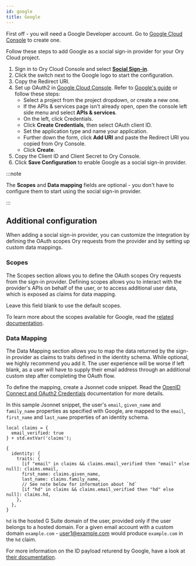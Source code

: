 ```yaml
---
id: google
title: Google
---
```


First off - you will need a Google Developer account. Go to
[Google Cloud Console](https://console.developers.google.com/) to create one.

Follow these steps to add Google as a social sign-in provider for your Ory Cloud
project.

1. Sign in to Ory Cloud Console and select
   [**Social Sign-in**](https://console.ory.sh/projects/current/social-signin).
2. Click the switch next to the Google logo to start the configuration.
3. Copy the Redirect URI.
4. Set up OAuth2 in [Google Cloud Console](https://console.cloud.google.com/).
   Refer to [Google's guide](https://support.google.com/cloud/answer/6158849) or
   follow these steps:
   - Select a project from the project dropdown, or create a new one.
   - If the APIs & services page isn't already open, open the console left side
     menu and select **APIs & services**.
   - On the left, click Credentials.
   - Click **Create Credentials**, then select OAuth client ID.
   - Set the application type and name your application.
   - Further down the form, click **Add URI** and paste the Redirect URI you
     copied from Ory Console.
   - Click **Create**.
5. Copy the Client ID and Client Secret to Ory Console.
6. Click **Save Configuration** to enable Google as a social sign-in provider.

:::note

The **Scopes** and **Data mapping** fields are optional - you don't have to
configure them to start using the social sign-in provider.

:::

## Additional configuration

When adding a social sign-in provider, you can customize the integration by
defining the OAuth scopes Ory requests from the provider and by setting up
custom data mappings.

### Scopes

The Scopes section allows you to define the OAuth scopes Ory requests from the
sign-in provider. Defining scopes allows you to interact with the provider's
APIs on behalf of the user, or to access additional user data, which is exposed
as claims for data mapping.

Leave this field blank to use the default scopes.

To learn more about the scopes available for Google, read the
[related documentation](https://developers.google.com/identity/protocols/oauth2/scopes).

### Data Mapping

The Data Mapping section allows you to map the data returned by the sign-in
provider as claims to traits defined in the identity schema. While optional, we
highly recommend you add it. The user experience will be worse if left blank, as
a user will have to supply their email address through an additional custom step
after completing the OAuth flow.

To define the mapping, create a Jsonnet code snippet. Read the
[OpenID Connect and OAuth2 Credentials](../../kratos/concepts/credentials/openid-connect-oidc-oauth2.mdx)
documentation for more details.

In this sample Jsonnet snippet, the user's `email`, `given_name` and
`family_name` properties as specified with Google, are mapped to the `email`,
`first_name` and `last_name` properties of an identity schema.

```google.jsonnet
local claims = {
  email_verified: true
} + std.extVar('claims');

{
  identity: {
    traits: {
      [if "email" in claims && claims.email_verified then "email" else null]: claims.email,
      first_name: claims.given_name,
      last_name: claims.family_name,
      // See note below for information about `hd`
      [if "hd" in claims && claims.email_verified then "hd" else null]: claims.hd,
    },
  },
}
```

`hd` is the hosted G Suite domain of the user, provided only if the user belongs
to a hosted domain. For a given email account with a custom domain
`example.com` - user1@example.com would produce `example.com` in the `hd` claim.

For more information on the ID payload returend by Google, have a look at
[their documentation](https://developers.google.com/identity/protocols/oauth2/openid-connect#an-id-tokens-payload).
